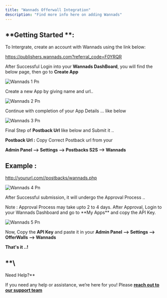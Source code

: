 ```yaml
---
title: "Wannads Offerwall Integration"
description: "Find more info here on adding Wannads"
---
```


## **Getting Started **:

To Intergrate, create an account with Wannads using the link below:

https://publishers.wannads.com?referral_code=F0YRQR

After Successful Login into your **Wannads DashBoard**, you will find the below page, then go to **Create App**

![Wannads 1 Pn](/images/wannads_1.png)

Create a new App by giving name and url..

![Wannads 2 Pn](/images/wannads_2.png)

Continue with completion of your App Details ... like below

![Wannads 3 Pn](/images/wannads_3.png)

Final Step of **Postback Url** like below and Submit it ..

**Postback Url :** Copy Correct Postback url from your

**Admin Panel --\> Settings --\> Postbacks S2S --\> Wannads**

## Example :

http://yoururl.com//postbacks/wannads.php

![Wannads 4 Pn](/images/wannads_4.png)

After Successful submission, it will undergo the Approval Process ..

<Check>
  Note : Approval Process may take upto 2 to 4 days. After Approval, Login to your Wannads Dashboard and go to **My Apps** and copy the API Key.
</Check>

![Wannads 5 Pn](/images/wannads_5.png)

Now, Copy the **API Key** and paste it in your **Admin Panel --\> Settings --\> OfferWalls --\> Wannads**

**​That's it ..\!**

## \*\*\\

Need Help?\*\*

If you need any help or assistance, we’re here for you\! Please [**reach out to our support team**](https://droidoxy.com/support/)